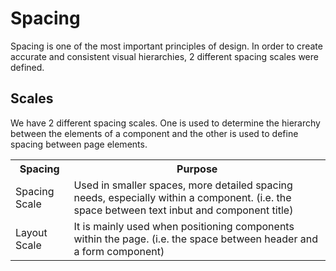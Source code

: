 # Spacing

Spacing is one of the most important principles of design. In order to create accurate and consistent visual
hierarchies, 2 different spacing scales were defined.

## Scales

We have 2 different spacing scales. One is used to determine the hierarchy between the elements of a component and the
other is used to define spacing between page elements.
<table>
  <tr>
    <th>Spacing</th>
    <th>Purpose</th>
  </tr>
  <tr>
    <td>Spacing Scale</td>
    <td>
      Used in smaller spaces, more detailed spacing needs, especially within a component.
      (i.e. the space between text inbut and component title)
    </td>
  </tr>
  <tr>
    <td>Layout Scale</td>
    <td>
      It is mainly used when positioning components within the page.
      (i.e. the space between header and a form component)
    </td>
  </tr>
</table>
<logo-playground
  path="example/logo/tree-sample/tree-showcase/tree-showcase.component"
  context='{"title": "Spacing Demo", "buttons": true}'
  height="500px">
</logo-playground>

